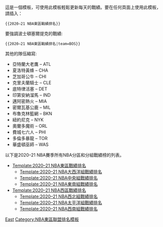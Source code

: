 <noinclude>{{NoteTA
|G1=NBA
}}</noinclude>
{{NBA team standings
|conference = 東
|大西洋組leader = 1
|中央組leader = 3
|東南組leader = 5
<!-- name                                                   |abbr | HW | HL | RW | RL | div | div name -->
| '''c''' – [[2020–21 费城76人赛季|费城76人]]             | PHI | 29 |  7 | 20 | 16 |10–2 | 大西洋組
| '''x''' – [[2020–21 布魯克林籃網賽季|布魯克林籃網]]     | BKN | 28 |  8 | 20 | 16 | 8–4 | 大西洋組
| '''y''' – [[2020–21 密尔沃基雄鹿赛季|密尔沃基雄鹿]]     | MIL | 26 | 10 | 20 | 16 |11–1 | 中央組
| '''x''' – [[2020–21 纽约尼克斯赛季|纽约尼克斯]]         | NYK | 25 | 11 | 16 | 20 | 4–8 | 大西洋組
| '''y''' – [[2020–21 亞特蘭大老鷹賽季|亞特蘭大老鷹]]     | ATL | 25 | 11 | 16 | 20 | 9–3 | 東南組
| '''x''' – [[2020–21 邁阿密熱火賽季|邁阿密熱火]]         | MIA | 21 | 15 | 19 | 17 | 6–6 | 東南組
| '''x''' – [[2020–21 波士顿凯尔特人赛季|波士顿凯尔特人]]| BOS | 21 | 15 | 15 | 21 | 4–8 | 大西洋組
| '''x''' – [[2020–21 华盛顿奇才赛季|华盛顿奇才]]        | WAS | 19 | 17 | 15 | 21 | 3–9 | 東南組
| '''pb''' – [[2020–21 印第安纳步行者赛季|印第安纳步行者]]| IND | 13 | 23 | 21 | 15 | 7–5 | 中央組
| '''pb''' – [[2020–21 夏洛特黃蜂賽季|夏洛特黃蜂]]        | CHA | 18 | 18 | 15 | 21 | 8–4 | 東南組
| '''o''' – [[2020–21 芝加哥公牛賽季|芝加哥公牛]]         | CHI | 15 | 21 | 16 | 20 | 4–5 | 中央組
| '''o''' – [[2020–21 多伦多猛龙赛季|多伦多猛龙]]         | TOR | 16 | 20 | 11 | 25 | 4–8 | 大西洋組
| '''o''' – [[2020–21 克里夫蘭騎士賽季|克里夫蘭騎士]]     | CLE | 13 | 23 |  9 | 27 | 4–8 | 中央組
| '''o''' – [[2020–21 奧蘭多魔術賽季|奧蘭多魔術]]         | ORL | 11 | 25 | 10 | 26 | 4–8 | 東南組
| '''o''' – [[2020–21 底特律活塞賽季|底特律活塞]]         | DET | 13 | 23 |  7 | 29 | 1–11| 中央組
<!--Don't modify the lines below-->
|div1name = 東南組
|div2name = 中央組
|div3name = 大西洋組
|division = {{{division|}}}
|team = {{{team|}}}
}}<noinclude>
這是一個模板，可使用此模板輕鬆更新每天的戰績。要在任何頁面上使用此模板，請插入：

<pre>{{2020–21 NBA東區戰績排名}}</pre>

要強調波士頓塞爾提克的戰績:

<pre>{{2020–21 NBA東區戰績排名|team=BOS}}</pre>

其他的隊伍縮寫:
*亞特蘭大老鷹 – ATL
*夏洛特黃蜂 – CHA
*芝加哥公牛 – CHI
*克里夫蘭騎士 – CLE
*底特律活塞 – DET
*印第安納溜馬 – IND
*邁阿密熱火 – MIA
*密爾瓦基公鹿 – MIL
*布魯克林籃網 – BKN
*紐約尼克 – NYK
*奧蘭多魔術 – ORL
*費城七六人 – PHI
*多倫多暴龍 – TOR
*華盛頓巫師 – WAS
以下是2020–21 NBA賽季所有NBA分區和分組戰績榜的列表。
*[[Template:2020–21 NBA東區戰績排名]]
**[[Template:2020–21 NBA大西洋組戰績排名]]
**[[Template:2020–21 NBA中央組戰績排名]]
**[[Template:2020–21 NBA東南組戰績排名]]
*[[Template:2020–21 NBA西區戰績排名]]
**[[Template:2020–21 NBA西北組戰績排名]]
**[[Template:2020–21 NBA太平洋組戰績排名]]
**[[Template:2020–21 NBA西南組戰績排名]]
[[Category:2020–21 NBA赛季模板|East]]
[[Category:NBA東區聯盟排名模板]]
</noinclude>
